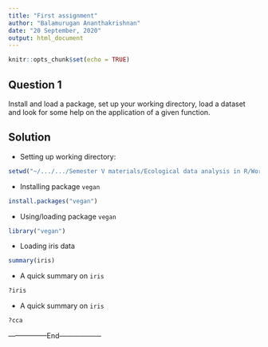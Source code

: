 ```yaml
---
title: "First assignment"
author: "Balamurugan Ananthakrishnan"
date: "20 September, 2020"
output: html_document
---
```


```r
knitr::opts_chunk$set(echo = TRUE)
```

## Question 1

Install and load a package, set up your working directory, load a dataset and look for some help on the application of a given function.

## Solution

- Setting up working directory:

```r
setwd("~/.../.../Semester V materials/Ecological data analysis in R/Working directory")
```

- Installing package `vegan`

```r
install.packages("vegan")
```

- Using/loading package `vegan`

```r
library("vegan")
```

- Loading iris data

```r
summary(iris)
```

- A quick summary on `iris`

```r
?iris
```

- A quick summary on `iris`

```r
?cca
```

-----------------End------------------
